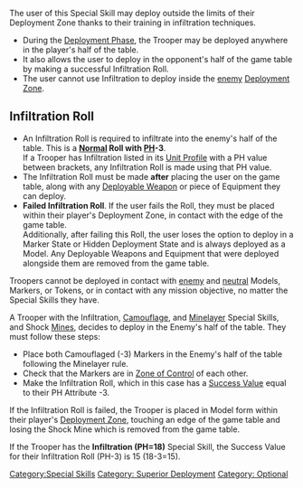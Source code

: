 {{n5-section-special-skills}}


The user of this Special Skill may deploy outside the limits of their Deployment Zone thanks to their training in infiltration techniques.

{{css_skillbox |purple| INFILTRATION | DEPLOYMENT SKILL }}
{{skill-label | Superior Deployment, Optional. }}

{{effects}}
* During the [[Deployment Phase]], the Trooper may be deployed anywhere in the player's half of the table.
* It also allows the user to deploy in the opponent's half of the game table by making a successful Infiltration Roll.
* The user cannot use Infiltration to deploy inside the [[enemy]] [[Deployment Zone]].

==Infiltration Roll==
* An Infiltration Roll is required to infiltrate into the enemy's half of the table. This is a '''[[Normal]] Roll with [[PH]]-3'''. <br> If a Trooper has Infiltration listed in its [[Unit Profile]] with a PH value between brackets, any Infiltration Roll is made using that PH value.
* The Infiltration Roll must be made '''after''' placing the user on the game table, along with any [[Deployable Weapon]] or piece of Equipment they can deploy.
* '''Failed Infiltration Roll'''. If the user fails the Roll, they must be placed within their player's Deployment Zone, in contact with the edge of the game table. <br>Additionally, after failing this Roll, the user loses the option to deploy in a Marker State or Hidden Deployment State and is always deployed as a Model. Any Deployable Weapons and Equipment that were deployed alongside them are removed from the game table.
{{css_skillbox-end}}


{{Remember-start}}
Troopers cannot be deployed in contact with [[enemy]] and [[neutral]] Models, Markers, or Tokens, or in contact with any mission objective, no matter the Special Skills they have.
{{Remember-end}}


{{greybox-start | Infiltration Example }}
A Trooper with the Infiltration, [[Camouflage]], and [[Minelayer]] Special Skills, and Shock [[Mines]], decides to deploy in the Enemy's half of the table. They must follow these steps:

* Place both Camouflaged (-3) Markers in the Enemy's half of the table following the Minelayer rule.
* Check that the Markers are in [[Zone of Control]] of each other.
* Make the Infiltration Roll, which in this case has a [[Success Value]] equal to their PH Attribute -3.

If the Infiltration Roll is failed, the Trooper is placed in Model form within their player's [[Deployment Zone]], touching an edge of the game table and losing the Shock Mine which is removed from the game table.

If the Trooper has the '''Infiltration (PH=18)''' Special Skill, the Success Value for their Infiltration Roll (PH-3) is 15 (18-3=15).
{{greybox-end}}



[[Category:Special Skills]]

<!-- Label and Trait categories. -->
[[Category: Superior Deployment ]]
[[Category: Optional ]]
